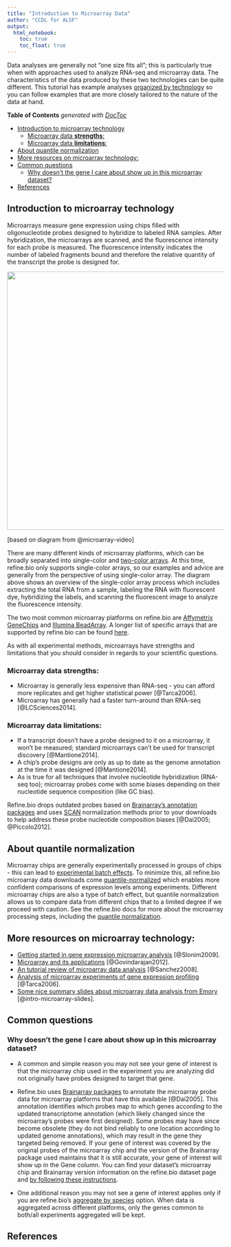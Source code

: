 ```yaml
---
title: "Introduction to Microarray Data"
author: "CCDL for ALSF"
output:   
  html_notebook: 
    toc: true
    toc_float: true
---
```


Data analyses are generally not "one size fits all"; this is particularly true when with approaches used to analyze RNA-seq and microarray data.
The characteristics of the data produced by these two technologies can be quite different.
This tutorial has example analyses [organized by technology](../01-getting-started/getting-started.html#about-how-this-tutorial-book-is-structured) so you can follow examples that are more closely tailored to the nature of the data at hand. 

<!-- START doctoc generated TOC please keep comment here to allow auto update -->
<!-- DON'T EDIT THIS SECTION, INSTEAD RE-RUN doctoc TO UPDATE -->
**Table of Contents**  *generated with [DocToc](https://github.com/thlorenz/doctoc)*

- [Introduction to microarray technology](#introduction-to-microarray-technology)
  - [Microarray data **strengths**:](#microarray-data-strengths)
  - [Microarray data **limitations**:](#microarray-data-limitations)
- [About quantile normalization](#about-quantile-normalization)
- [More resources on microarray technology:](#more-resources-on-microarray-technology)
- [Common questions](#common-questions)
  - [Why doesn't the gene I care about show up in this microarray dataset?](#why-doesnt-the-gene-i-care-about-show-up-in-this-microarray-dataset)
- [References](#references)

<!-- END doctoc generated TOC please keep comment here to allow auto update -->

## Introduction to microarray technology

Microarrays measure gene expression using chips filled with oligonucleotide probes designed to hybridize to labeled RNA samples. 
After hybridization, the microarrays are scanned, and the fluorescence intensity for each probe is measured.
The fluorescence intensity indicates the number of labeled fragments bound and therefore the relative quantity of the transcript the probe is designed for. 

<img src="https://github.com/AlexsLemonade/refinebio-examples/raw/46f3d93471088218eda3104aa7a62bd90f6dfa0c/components/figures/microarray-overview.png" width=600>

[based on diagram from @microarray-video]

There are many different kinds of microarray platforms, which can be broadly separated into single-color and [two-color arrays](https://www.ebi.ac.uk/training/online/course/functional-genomics-ii-common-technologies-and-data-analysis-methods/microarrays). 
At this time, refine.bio only supports single-color arrays, so our examples and advice are generally from the perspective of using single-color array.
The diagram above shows an overview of the single-color array process which includes extracting the total RNA from a sample, labeling the RNA with fluorescent dye, hybridizing the labels, and scanning the fluorescent image to analyze the fluorescence intensity.

The two most common microarray platforms on refine.bio are [Affymetrix GeneChips](https://www.thermofisher.com/us/en/home/life-science/microarray-analysis/transcriptome-profiling-microarrays.html) and [Illumina BeadArray](https://www.illumina.com/documents/products/datasheets/datasheet_gene_exp_analysis.pdf). 
A longer list of specific arrays that are supported by refine.bio can be found [here](https://github.com/AlexsLemonade/refinebio/blob/dev/config/supported_microarray_platforms.csv). 

As with all experimental methods, microarrays have strengths and limitations that you should consider in regards to your scientific questions. 

### Microarray data **strengths**:  

- Microarray is generally less expensive than RNA-seq - you can afford more replicates and get higher statistical power [@Tarca2006]. 
- Microarray has generally had a faster turn-around than RNA-seq [@LCSciences2014].

### Microarray data **limitations**:  

- If a transcript doesn't have a probe designed to it on a microarray, it won't be measured; standard microarrays can't be used for transcript discovery [@Mantione2014]. 
- A chip's probe designs are only as up to date as the genome annotation at the time it was designed [@Mantione2014].
- As is true for all techniques that involve nucleotide hybridization (RNA-seq too); microarray probes come with some biases depending on their nucleotide sequence composition (like GC bias). 

Refine.bio drops outdated probes based on [Brainarray’s annotation packages](http://brainarray.mbni.med.umich.edu/Brainarray/Database/CustomCDF/) and uses [SCAN](https://www.ncbi.nlm.nih.gov/pmc/articles/PMC3508193/pdf/nihms401888.pdf) normalization methods prior to your downloads to help address these probe nucleotide composition biases [@Dai2005; @Piccolo2012].

## About quantile normalization 

Microarray chips are generally experimentally processed in groups of chips - this can lead to [experimental batch effects](https://en.wikipedia.org/wiki/Batch_effect#:~:text=In%20molecular%20biology%2C%20a%20batch,of%20interest%20in%20an%20experiment). 
To minimize this, all refine.bio microarray data downloads come [quantile-normalized](https://en.wikipedia.org/wiki/Quantile_normalization) which enables more confident comparisons of expression levels among experiments.
Different microarray chips are also a type of batch effect, but quantile normalization allows us to compare data from different chips that to a limited degree if we proceed with caution. 
See the refine.bio docs for more about the microarray processing steps, including the [quantile normalization](http://docs.refine.bio/en/latest/main_text.html#quantile-normalization).

## More resources on microarray technology: 

- [Getting started in gene expression microarray analysis](https://journals.plos.org/ploscompbiol/article?id=10.1371/journal.pcbi.1000543) [@Slonim2009].
- [Microarray and its applications](https://www.ncbi.nlm.nih.gov/pmc/articles/PMC3467903/) [@Govindarajan2012].
- [An tutorial review of microarray data analysis](http://www.ub.edu/stat/docencia/bioinformatica/microarrays/ADM/slides/A_Tutorial_Review_of_Microarray_data_Analysis_17-06-08.pdf) [@Sanchez2008].
- [Analysis of microarray experiments of gene expression profiling](https://www.ncbi.nlm.nih.gov/pmc/articles/PMC2435252/) [@Tarca2006].
- [Some nice summary slides about microarray data analysis from Emory](http://web1.sph.emory.edu/users/hwu30/teaching/bioc/GE1.pdf) [@intro-microarray-slides].

## Common questions

### Why doesn't the gene I care about show up in this microarray dataset?

- A common and simple reason you may not see your gene of interest is that the microarray chip used in the experiment you are analyzing did not originally have probes designed to target that gene.  

- Refine.bio uses [Brainarray packages](http://brainarray.mbni.med.umich.edu/Brainarray/Database/CustomCDF/) to annotate the microarray probe data for microarray platforms that have this available [@Dai2005]. 
This annotation identifies which probes map to which genes according to the updated transcriptome annotation (which likely changed since the microarray’s probes were first designed). 
Some probes may have since become obsolete (they do not bind reliably to one location according to updated genome annotations), which may result in the gene they targeted being removed. 
If your gene of interest was covered by the original probes of the microarray chip and the version of the Brainarray package used maintains that it is still accurate, your gene of interest will show up in the Gene column.
You can find your dataset’s microarray chip and Brainarray version information on the refine.bio dataset page and [by following these instructions](TODO: Put link to refine.bio docs FAQ when https://github.com/AlexsLemonade/refinebio-docs/issues/137 is addressed).

- One additional reason you may not see a gene of interest applies only if you are refine.bio's [aggregate by species](https://docs.refine.bio/en/latest/main_text.html#aggregations) option.
When data is aggregated across different platforms, only the genes common to both/all experiments aggregated will be kept. 

## References

